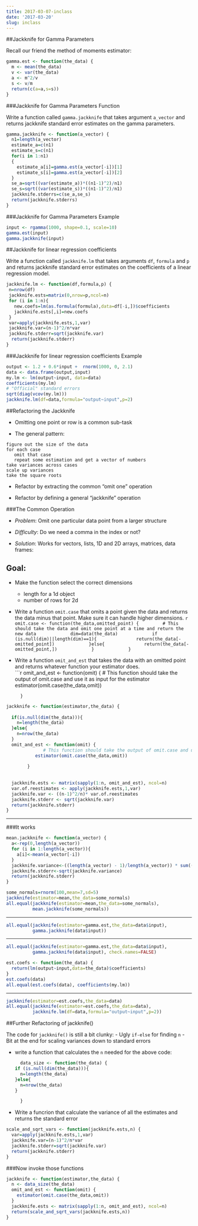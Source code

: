 ```yaml
---
title: 2017-03-07-inclass
date: '2017-03-20'
slug: inclass
---
```


##Jackknife for Gamma Parameters


Recall our friend the method of moments estimator:

```r
gamma.est <- function(the_data) {
  m <- mean(the_data)
  v <- var(the_data)
  a <- m^2/v
  s <- v/m
  return(c(a=a,s=s))
}
```


###Jackknife for Gamma Parameters Function

Write a function called `gamma.jackknife` that takes argument `a_vector` and returns jackknife standard error estimates on the gamma parameters. 

```r
gamma.jackknife <- function(a_vector) {
  n1=length(a_vector)
  estimate_a=c(n1)
  estimate_s=c(n1)
  for(i in 1:n1)
  {
    estimate_a[i]=gamma.est(a_vector[-i])[1]
    estimate_s[i]=gamma.est(a_vector[-i])[2]
  }
  se_a=sqrt((var(estimate_a))*((n1-1)^2)/n1)
  se_s=sqrt((var(estimate_s))*((n1-1)^2)/n1)
  jackknife.stderrs=c(se_a,se_s)
  return(jackknife.stderrs)
}
```



###Jackknife for Gamma Parameters Example


```r
input <- rgamma(1000, shape=0.1, scale=10)
gamma.est(input)
gamma.jackknife(input)
```



##Jackknife for linear regression coefficients

Write a function called `jackknife.lm` that takes arguments `df`, `formula` and `p` and returns jackknife standard error estimates on the coefficients of a linear regression model. 

```r
jackknife.lm <- function(df,formula,p) {
 n=nrow(df)
 jackknife.ests=matrix(0,nrow=p,ncol=n)
 for (i in 1:n){
   new.coefs=lm(as.formula(formula),data=df[-i,])$coefficients
   jackknife.ests[,i]=new.coefs
 }
 var=apply(jackknife.ests,1,var)
 jackknife.var=(n-1)^2/n*var
 jackknife.stderr=sqrt(jackknife.var)
  return(jackknife.stderr)
}
```



###Jackknife for linear regression coefficients Example


```r
output <- 1.2 + 0.6*input +  rnorm(1000, 0, 2.1)
data <- data.frame(output,input)
my.lm <- lm(output~input, data=data)
coefficients(my.lm)
# "Official" standard errors
sqrt(diag(vcov(my.lm)))
jackknife.lm(df=data,formula="output~input",p=2)
```



##Refactoring the Jackknife


- Omitting one point or row is a common sub-task

- The general pattern:

```
figure out the size of the data
for each case
   omit that case
   repeat some estimation and get a vector of numbers
take variances across cases
scale up variances
take the square roots
```

- Refactor by extracting the common "omit one" operation

- Refactor by defining a general "jackknife" operation



###The Common Operation


- _Problem_: Omit one particular data point from a larger structure

- _Difficulty_: Do we need a comma in the index or not?

- _Solution_: Works for vectors, lists, 1D and 2D arrays, matrices, data frames:



## Goal: 


- Make the function select the correct dimensions
    - length for a 1d object
    - number of rows for 2d
- Write a function `omit.case` that omits a point given the data and returns the data minus that point. Make sure it can handle higher dimensions. 
    ```r
          omit.case <- function(the_data,omitted_point) {
        # This should take the data and omit one point at a time and return the new data
            dim=data(the_data)
            if (is.null(dim)||length(dim)==1){
              return(the_data[-omitted_point])
            }else{
              return(the_data[-omitted_point,])
            }
            }
    ```
- Write a function `omit_and_est` that takes the data with an omitted point and returns whatever function your estimator does.  
    ```r
    
        omit_and_est <- function(omit) {
              # This function should take the output of omit.case and use it as input for the estimator
           estimator(omit.case(the_data,omit))
          
        }


```r
jackknife <- function(estimator,the_data) {
  
  if(is.null(dim(the_data))){
    n=length(the_data)
  }else{
    n=nrow(the_data)
  }
  omit_and_est <- function(omit) {
              # This function should take the output of omit.case and use it as input for the estimator
           estimator(omit.case(the_data,omit))
          
        }
  
  
  jackknife.ests <- matrix(sapply(1:n, omit_and_est), ncol=n)
  var.of.reestimates <- apply(jackknife.ests,1,var)
  jackknife.var <- ((n-1)^2/n)* var.of.reestimates
  jackknife.stderr <- sqrt(jackknife.var)
  return(jackknife.stderr)
}
```



---

###It works
```r
mean.jackknife <- function(a_vector) {
  a<-rep(0,length(a_vector))
  for (i in 1:length(a_vector)){
    a[i]<-mean(a_vector[-i])
  }
  jackknife.variance<-((length(a_vector) - 1)/length(a_vector)) * sum((a - mean(a))^2)
  jackknife.stderr<-sqrt(jackknife.variance)
  return(jackknife.stderr)
}
```

```r
some_normals=rnorm(100,mean=7,sd=5)
jackknife(estimator=mean,the_data=some_normals)
all.equal(jackknife(estimator=mean,the_data=some_normals),
          mean.jackknife(some_normals))
```

---



```r
all.equal(jackknife(estimator=gamma.est,the_data=data$input),
          gamma.jackknife(data$input))
```

---


```r
all.equal(jackknife(estimator=gamma.est,the_data=data$input),
          gamma.jackknife(data$input), check.names=FALSE)
```


```r
est.coefs <- function(the_data) {
  return(lm(output~input,data=the_data)$coefficients)
}
est.coefs(data)
all.equal(est.coefs(data), coefficients(my.lm))
```

---


```r
jackknife(estimator=est.coefs,the_data=data)
all.equal(jackknife(estimator=est.coefs,the_data=data),
          jackknife.lm(df=data,formula="output~input",p=2))
```


##Further Refactoring of jackknife()


The code for `jackknife()` is still a bit clunky:
- Ugly `if-else` for finding `n`
- Bit at the end for scaling variances down to standard errors

- write a function that calculates the `n` needed for the above code:

    ```r
      data_size <- function(the_data) {
    if (is.null(dim(the_data))){
      n=length(the_data)
    }else{
      n=nrow(the_data)
    }
      
      }
    ```
- Write a funcrion that calculate the variance of all the estimates and returns the standard error
```r
scale_and_sqrt_vars <- function(jackknife.ests,n) {
  var=apply(jackknife.ests,1,var)
  jackknife.var=(n-1)^2/n*var
  jackknife.stderr=sqrt(jackknife.var)
  return(jackknife.stderr)
}
```



###Now invoke those functions

```r
jackknife <- function(estimator,the_data) {
  n <- data_size(the_data)
  omit_and_est <- function(omit) {
    estimator(omit.case(the_data,omit))
  }
  jackknife.ests <- matrix(sapply(1:n, omit_and_est), ncol=n)
  return(scale_and_sqrt_vars(jackknife.ests,n))
}
```

